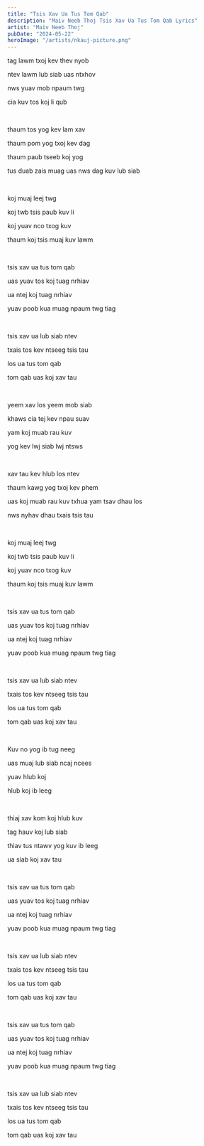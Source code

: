 ```yaml
---
title: "Tsis Xav Ua Tus Tom Qab"
description: "Maiv Neeb Thoj Tsis Xav Ua Tus Tom Qab Lyrics"
artist: "Maiv Neeb Thoj"
pubDate: "2024-05-22"
heroImage: "/artists/nkauj-picture.png"
---
```


tag lawm txoj kev thev nyob

ntev lawm lub siab uas ntxhov

nws yuav mob npaum twg

cia kuv tos koj li qub

<br />

thaum tos yog kev lam xav

thaum pom yog txoj kev dag

thaum paub tseeb koj yog

tus duab zais muag uas nws dag kuv lub siab

<br />

koj muaj leej twg

koj twb tsis paub kuv li

koj yuav nco txog kuv

thaum koj tsis muaj kuv lawm

<br />

tsis xav ua tus tom qab

uas yuav tos koj tuag nrhiav

ua ntej koj tuag nrhiav

yuav poob kua muag npaum twg tiag

<br />

tsis xav ua lub siab ntev

txais tos kev ntseeg tsis tau

los ua tus tom qab

tom qab uas koj xav tau

<br />

yeem xav los yeem mob siab

khaws cia tej kev npau suav

yam koj muab rau kuv

yog kev lwj siab lwj ntsws

<br />

xav tau kev hlub los ntev

thaum kawg yog txoj kev phem

uas koj muab rau kuv txhua yam tsav dhau los

nws nyhav dhau txais tsis tau

<br />

koj muaj leej twg

koj twb tsis paub kuv li

koj yuav nco txog kuv

thaum koj tsis muaj kuv lawm

<br />

tsis xav ua tus tom qab

uas yuav tos koj tuag nrhiav

ua ntej koj tuag nrhiav

yuav poob kua muag npaum twg tiag

<br />

tsis xav ua lub siab ntev

txais tos kev ntseeg tsis tau

los ua tus tom qab

tom qab uas koj xav tau

<br />

Kuv no yog ib tug neeg

uas muaj lub siab ncaj ncees

yuav hlub koj

hlub koj ib leeg

<br />

thiaj xav kom koj hlub kuv

tag hauv koj lub siab

thiav tus ntawv yog kuv ib leeg

ua siab koj xav tau

<br />

tsis xav ua tus tom qab

uas yuav tos koj tuag nrhiav

ua ntej koj tuag nrhiav

yuav poob kua muag npaum twg tiag

<br />

tsis xav ua lub siab ntev

txais tos kev ntseeg tsis tau

los ua tus tom qab

tom qab uas koj xav tau

<br />

tsis xav ua tus tom qab

uas yuav tos koj tuag nrhiav

ua ntej koj tuag nrhiav

yuav poob kua muag npaum twg tiag

<br />

tsis xav ua lub siab ntev

txais tos kev ntseeg tsis tau

los ua tus tom qab

tom qab uas koj xav tau
